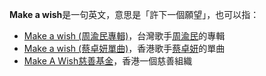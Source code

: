 '''Make a wish'''是一句英文，意思是「許下一個願望」，也可以指：

*[[Make_a_wish_(周渝民專輯)|Make a wish (周渝民專輯)]]，台灣歌手[[周渝民|周渝民]]的專輯
*[[Make_a_wish_(蔡卓妍單曲)|Make a wish (蔡卓妍單曲)]]，香港歌手[[蔡卓妍|蔡卓妍]]的單曲
*[[Make_A_Wish慈善基金|Make A Wish慈善基金]]，香港一個慈善組織

{{消歧義}}
